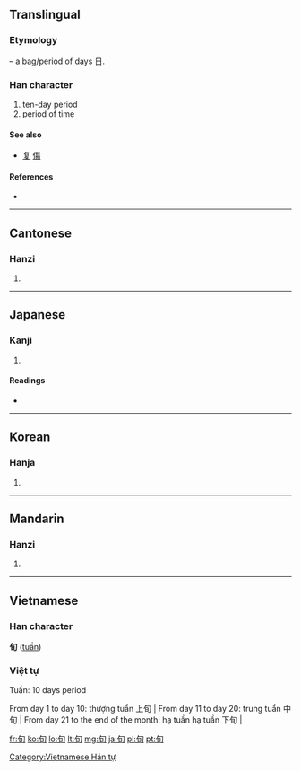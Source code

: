 {{also|句}}
==Translingual==
===Etymology===
{{Han compound|勹|日|ls=ic}} – a bag/period of days 日.

===Han character===
{{Han char|rn=72|rad=日|as=02|sn=6|four=2762<sub>0</sub>|canj=心日 (PA)}}

# ten-day period
# period of time

====See also====
* [[复]] [[傷]] <!-- Graphically similar -->

====References====
* {{Han ref|kx=0489.160|dkj=13746|dj=0850.130|hdz=21485.030|uh=65EC|ud=26092|bh=A6AF|bd=42671}}

----

==Cantonese==

===Hanzi===
{{yue-hanzi|jyut=|y=cheun4}}

# {{defn|Cantonese|sort=日02}}

----

==Japanese==

===Kanji===
{{ja-kanji|grade=c|rs=日02}}

# {{defn|Japanese|sort=日02}}

====Readings====
* {{ja-readings|on=[[じゅん]] (jun), [[しゅん]] (shun)}}

----

==Korean==

===Hanja===
{{ko-hanja|hangeul=순|eumhun=|rv=sun|mr=sun|y=swun}}

# {{defn|Korean|sort=日02}}

----

==Mandarin==

===Hanzi===
{{cmn-hanzi|pin=[[xún]] ([[xun2]])|wg=hsün<sup>2</sup>}}

# {{defn|Mandarin|sort=日02}}

----

==Vietnamese==
{{attention|vi|format, headers wrong}}

===Han character===
'''旬'''{{rfc-header|Hán tự|lang=vi}} ([[tuần]])

===Việt tự===

Tuần: 10 days period

From day 1 to day 10: thượng tuần 上旬 |
From day 11 to day 20: trung tuần 中旬 |
From day 21 to the end of the month: hạ tuần hạ tuần 下旬 |

[[Category:Vietnamese Hán tự]]

[[fr:旬]]
[[ko:旬]]
[[lo:旬]]
[[lt:旬]]
[[mg:旬]]
[[ja:旬]]
[[pl:旬]]
[[pt:旬]]